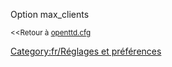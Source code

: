{{fr/Amorce}}
Option max_clients

<small><<Retour à [[Main/fr/Openttd.cfg|openttd.cfg]]</small>
[[Category:fr/Réglages et préférences]]